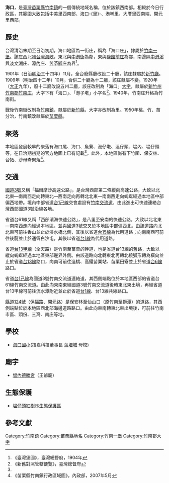 {{noteTA　
|1 = zh-cn:庄; zh-hk:庄; zh-tw:庄;
}}
'''海口'''，是[[臺灣|臺灣]][[苗栗縣|苗栗縣]][[竹南鎮|竹南鎮]]的一個傳統地域名稱，位於該鎮西南部。相較於今日行政區，其範圍大致包括中美里西南部、海口-{里}-、港墘里、大厝里西南端、開元里西部。

==歷史==
台灣清治末期至日治初期，海口地區為一街庄，稱為「海口庄」，隸屬於[[竹南一堡|竹南一堡]]。該庄西北臨[[台灣海峽|台灣海峽]]，東北與[[中港街|中港街]]為鄰，東與[[鹽館前庄|鹽館前庄]]為鄰，南邊隔[[中港溪|中港溪]]與[[淡文湖庄|淡文湖庄]]、[[潭內_(苗栗縣)|潭內庄]]、[[苦苓腳_(苗栗縣)|苦苓腳庄]]為界<ref name="臺灣堡圖">《臺灣堡圖》，臺灣總督府，1904年</ref>。

1901年（日治[[明治|明治]]三十四年）11月，全台廢縣廳改設二十廳，該庄隸屬於[[新竹廳|新竹廳]]。1909年（明治四十二年）10月，合併二十廳為十二廳，該庄隸屬不變。1920年（[[大正|大正]]九年），廢十二廳改設五州二廳，該庄改制為「海口」[[大字|大字]]，隸屬於[[新竹州|新竹州]][[竹南郡|竹南郡]][[竹南庄|竹南庄]]，大字下有「海口」、「港子墘」小字名<ref>《新舊對照管轄便覽》，臺灣總督府</ref>。1940年，竹南庄升格為竹南街。

戰後竹南街改制為[[竹南鎮|竹南鎮]]，隸屬於[[新竹縣|新竹縣]]，大字亦改制為里。1950年桃、竹、苗分治，竹南鎮改隸屬於[[苗栗縣|苗栗縣]]。

==聚落==
本地區發展較早的聚落有海口尾、海口、魚藔、港仔墘、溫仔頭、塭內、塭仔頭等，在日治期初期的官方地圖上已有記載<ref name="臺灣堡圖"/>。此外，本地區尚有下竹圍、保安林、台拓、沙母崙聚落<ref>《苗栗縣竹南鎮行政區域圖》，內政部，2007年5月</ref>。

==交通==
[[福爾摩沙高速公路|國道3號]]又稱「福爾摩沙高速公路」，是台灣西部第二條縱向高速公路，大致以北北東—南南西走向轉東北—西南走向再轉北北東—南南西走向蜿蜒經過本地區中部偏西地帶。境內中部省道[[台1己線|台1己線]]交會處設有[[竹南交流道|竹南交流道]]，由此進出可快速連絡台灣西部國道3號沿線各地。

省道台61線又稱「西部濱海快速公路」，是八里至安南的快速公路，大致以北北東—南南西走向經過本地區，並與國道3號交叉於本地區中部偏西北。由該道路向北北東可前往香山並止於浸水橋北側，其後以省道[[台15線|台15線]]為代用道路；向南南西可前往後龍並止於通霄白沙屯，其後以省道[[台1線|台1線]]為代用道路。

省道[[台13甲線|台13甲線]]（全天路）是竹南至苗栗的幹道，也是省道台13線的舊路，大致以縱向蜿蜒經過本地區東部邊界外側。由該道路向北轉東北再轉北繞弧形轉為橫向並止於省道[[台13線|台13線]]路口，向南可前往造橋、高鐵苗栗站、苗栗田寮並止於省道[[台6線|台6線]]路口。

省道[[台1己線|台1己線]]為國道3號竹南交流道連絡道，其西側端點位於本地區西部的省道台61線竹南交流道。由此向東南東經國道3號竹南交流道後轉東北東出境，再經省道台13甲線可前往流水潭附近並止於省道[[台1線|台1線]]、台13線共線路口。

[[縣道124號|縣道124號]]（保福路、開元路）是保安林至仙山口（原竹南至獅潭）的道路，其西側端點位於本地區西北部海邊道路路口。由此向東南轉東北東出境後，可前往竹南市區、頭份、三灣、南庄等地。

==學校==
*[[海口國小|海口國小]](技嘉科技董事長 [[葉培城|葉培城]] 母校)

==廟宇==
*[[塭內德勝宮|塭內德勝宮]]（王爺廟）

==生態保護==
*[[塭仔頭紅樹林生態保護區|塭仔頭紅樹林生態保護區]]

==參考文獻==
{{reflist}}

{{竹南郡}}

[[Category:竹南鎮|Category:竹南鎮]]
[[Category:苗栗縣地名|Category:苗栗縣地名]]
[[Category:竹南一堡|Category:竹南一堡]]
[[Category:竹南郡大字|Category:竹南郡大字]]